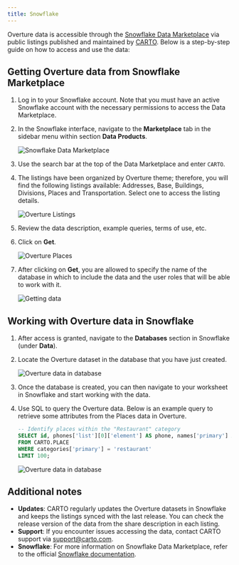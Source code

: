 ```yaml
---
title: Snowflake
---
```


Overture data is accessible through the [Snowflake Data Marketplace](https://app.snowflake.com/marketplace/providers/GZT0ZKUCHE3/CARTO) via public listings published and maintained by [CARTO](https://www.carto.com). Below is a step-by-step guide on how to access and use the data:

## Getting Overture data from Snowflake Marketplace

1. Log in to your Snowflake account. Note that you must have an active Snowflake account with the necessary permissions to access the Data Marketplace.
2. In the Snowflake interface, navigate to the **Marketplace** tab in the sidebar menu within section **Data Products**.

    ![Snowflake Data Marketplace](/img/getting-data/snowflake-marketplace-1.png)

3. Use the search bar at the top of the Data Marketplace and enter `CARTO`.
4. The listings have been organized by Overture theme; therefore, you will find the following listings available: Addresses, Base, Buildings, Divisions, Places and Transportation. Select one to access the listing details.

    ![Overture Listings](/img/getting-data/snowflake-marketplace-2.png)

5. Review the data description, example queries, terms of use, etc.
6. Click on **Get**.

    ![Overture Places](/img/getting-data/snowflake-marketplace-3.png)

7. After clicking on **Get**, you are allowed to specify the name of the database in which to include the data and the user roles that will be able to work with it.

    ![Getting data](/img/getting-data/snowflake-marketplace-4.png)

## Working with Overture data in Snowflake

1. After access is granted, navigate to the **Databases** section in Snowflake (under **Data**).
2. Locate the Overture dataset in the database that you have just created.

    ![Overture data in database](/img/getting-data/snowflake-marketplace-5.png)

3. Once the database is created, you can then navigate to your worksheet in Snowflake and start working with the data.
4. Use SQL to query the Overture data. Below is an example query to retrieve some attributes from the Places data in Overture.

    ```sql
    -- Identify places within the "Restaurant" category
    SELECT id, phones['list'][0]['element'] AS phone, names['primary'] AS name
    FROM CARTO.PLACE
    WHERE categories['primary'] = 'restaurant'
    LIMIT 100;
    ```

    ![Overture data in database](/img/getting-data/snowflake-marketplace-6.png)

## Additional notes

- **Updates**: CARTO regularly updates the Overture datasets in Snowflake and keeps the listings synced with the last release. You can check the release version of the data from the share description in each listing.
- **Support**: If you encounter issues accessing the data, contact CARTO support via [support@carto.com](mailto:support@carto.com).
- **Snowflake**: For more information on Snowflake Data Marketplace, refer to the official [Snowflake documentation](https://docs.snowflake.com/en/user-guide/data-marketplace.html).
